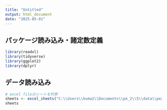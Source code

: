 ---
title: "Untitled"
output: html_document
date: "2025-05-01"
---

## パッケージ読み込み・諸定数定義
```{r}
library(readxl)
library(tidyverse)
library(ggplot2)
library(dplyr)
```

## データ読み込み
```{r}
# excel fileのシートを列挙
sheets <- excel_sheets("C:\\Users\\kuma2\\Documents\\pe_2\\5\\data\\pe2_exp5.xlsx")
sheets
```
